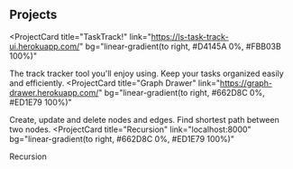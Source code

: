 ## Projects

<ProjectCard
  title="TaskTrack!"
  link="https://ls-task-track-ui.herokuapp.com/"
  bg="linear-gradient(to right, #D4145A 0%, #FBB03B 100%)"
>
  The track tracker tool you'll enjoy using. Keep your tasks organized easily and efficiently.
</ProjectCard>
<ProjectCard
  title="Graph Drawer"
  link="https://graph-drawer.herokuapp.com/"
  bg="linear-gradient(to right, #662D8C 0%, #ED1E79 100%)"
>
  Create, update and delete nodes and edges. Find shortest path between two nodes.
</ProjectCard>
<ProjectCard
  title="Recursion"
  link="localhost:8000"
  bg="linear-gradient(to right, #662D8C 0%, #ED1E79 100%)"
>
  Recursion
</ProjectCard>
